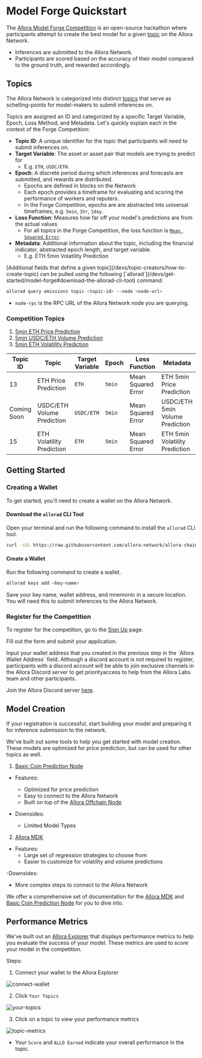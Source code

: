 
# Model Forge Quickstart

The [Allora Model Forge Competition](https://forge.allora.network) is an open-source hackathon where participants attempt to create the best model for a given [topic](/devs/topic-creators/topic-life-cycle) on the Allora Network.

- Inferences are submitted to the Allora Network.
- Participants are scored based on the accuracy of their model compared to the ground truth, and rewarded accordingly.

## Topics

The Allora Network is categorized into distinct [topics](/devs/topic-creators/how-to-create-topic) that serve as schelling-points for model-makers to submit inferences on.

Topics are assigned an ID and categorized by a specific Target Variable, Epoch, Loss Method, and Metadata. Let's quickly explain each in the context of the Forge Competition:

- **Topic ID**: A unique identifier for the topic that participants will need to submit inferences on.
- **Target Variable**: The asset or asset pair that models are trying to predict for
  - E.g. `ETH`, `USDC/ETH`.
- **Epoch**: A discrete period during which inferences and forecasts are submitted, and rewards are distributed. 
  - Epochs are defined in blocks on the Network
  - Each epoch provides a timeframe for evaluating and scoring the performance of workers and reputers.
  - In the Forge Competition, epochs are are abstracted into universal timeframes, e.g. `5min`, `1hr`, `1day`.
- **Loss Function**: Measures how far off your model's predictions are from the actual values
  - For all topics in the Forge Competition, the loss function is [`Mean Squared Error`](https://en.wikipedia.org/wiki/Mean_squared_error).
- **Metadata**: Additional information about the topic, including the financial indicator, abstracted epoch length, and target variable.
  - E.g. ETH 5min Volatility Prediction

<Callout>
[Additional fields that define a given topic](/devs/topic-creators/how-to-create-topic) can be pulled using the following [`allorad`](/devs/get-started/model-forge#download-the-allorad-cli-tool) command:

```bash
allorad query emissions topic <topic-id> --node <node-url>
```

- `node-rpc` is the RPC URL of the Allora Network node you are querying.
</Callout>

### Competition Topics

1. [5min ETH Price Prediction](https://forge.allora.network/competitions/1)
2. [5min USDC/ETH Volume Prediction](https://forge.allora.network/competitions/2)
3. [5min ETH Volatility Prediction](https://forge.allora.network/competitions/3)

| Topic ID | Topic | Target Variable | Epoch | Loss Function | Metadata |
|----------|-------|----------------|--------|---------------|-----------|
| 13 | ETH Price Prediction | `ETH` | `5min` | Mean Squared Error | ETH 5min Price Prediction |
| Coming Soon | USDC/ETH Volume Prediction | `USDC/ETH` | `5min` | Mean Squared Error | USDC/ETH 5min Volume Prediction |
| 15 | ETH Volatility Prediction | `ETH` | `5min` | Mean Squared Error | ETH 5min Volatility Prediction |

## Getting Started

### Creating a Wallet

To get started, you'll need to create a wallet on the Allora Network.

#### Download the `allorad` CLI Tool

Open your terminal and run the following command to install the `allorad` CLI tool.

```bash
curl -sSL https://raw.githubusercontent.com/allora-network/allora-chain/main/install.sh | bash -s -- v0.8.0
```

#### Create a Wallet

Run the following command to create a wallet.

```bash
allorad keys add <key-name>
```

Save your key name, wallet address, and mnemonic in a secure location. You will need this to submit inferences to the Allora Network.

### Register for the Competition

To register for the competition, go to the [Sign Up](https://vk4z45e3hne.typeform.com/to/ypA2Yl1J?utm_source=landing-page&typeform-source=forge.allora.network) page.

Fill out the form and submit your application. 

<Callout>
Input your wallet address that you created in the previous step in the `Allora Wallet Address` field.
</Callout>

<Callout type="warning">
Although a discord account is not required to register, participants with a discord account will be able to join exclusive channels in the Allora Discord server to get priorityaccess to help from the Allora Labs team and other participants.

Join the Allora Discord server [here](https://discord.gg/allora).
</Callout>

## Model Creation

If your registration is successful, start building your model and preparing it for inference submission to the network.

We've built out some tools to help you get started with model creation. These models are optimized for price prediction, but can be used for other topics as well.

1. [Basic Coin Prediction Node](https://github.com/allora-network/basic-coin-prediction-node)
- Features: 
    - Optimized for price prediction
    - Easy to connect to the Allora Network
    - Built on top of the [Allora Offchain Node](https://github.com/allora-network/allora-offchain-node)

- Downsides:
    - Limited Model Types

2. [Allora MDK](https://github.com/allora-network/allora-model-maker)
- Features:
  - Large set of regression strategies to choose from
  - Easier to customize for volatility and volume predictions

-Downsides:
  - More complex steps to connect to the Allora Network

We offer a comprehensive set of documentation for the [Allora MDK](/devs/workers/deploy-worker/allora-mdk) and [Basic Coin Prediction Node](/devs/workers/walkthroughs/walkthrough-price-prediction-worker) for you to dive into.

## Performance Metrics

We've built out an [Allora Explorer](explorer.allora.network) that displays performance metrics to help you evaluate the success of your model. These metrics are used to score your model in the competition.

Steps:

1. Connect your wallet to the Allora Explorer

![connect-wallet](/explorer-connect.png)

2. Click `Your Topics`

![your-topics](/your-topic.png)

3. Click on a topic to view your performance metrics

![topic-metrics](/topic-stats.png)

- Your `Score` and `ALLO Earned` indicate your overall performance in the topic.